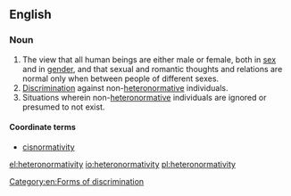 ==English==

===Noun===
{{en-noun|heteronormativities}}

# The view that all human beings are either male or female, both in [[sex]] and in [[gender]], and that sexual and romantic thoughts and relations are normal only when between people of different sexes.
# [[discrimination|Discrimination]] against non-[[heteronormative]] individuals.
# Situations wherein non-[[heteronormative]] individuals are ignored or presumed to not exist.

====Coordinate terms====
* [[cisnormativity]]

[[Category:en:Forms of discrimination]]

[[el:heteronormativity]]
[[io:heteronormativity]]
[[pl:heteronormativity]]